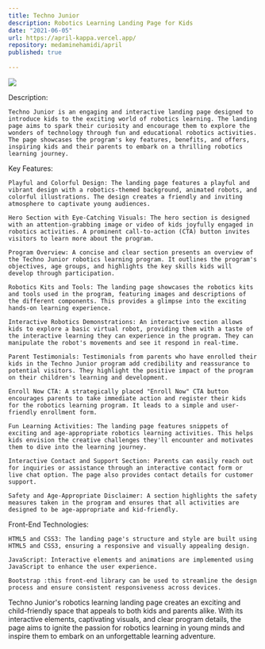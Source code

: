 ```yaml
---
title: Techno Junior
description: Robotics Learning Landing Page for Kids
date: "2021-06-05"
url: https://april-kappa.vercel.app/
repository: medaminehamidi/april
published: true
  
---
```



[![](/techno.png)](https://april-kappa.vercel.app/)



Description:

    Techno Junior is an engaging and interactive landing page designed to introduce kids to the exciting world of robotics learning. The landing page aims to spark their curiosity and encourage them to explore the wonders of technology through fun and educational robotics activities. The page showcases the program's key features, benefits, and offers, inspiring kids and their parents to embark on a thrilling robotics learning journey.

Key Features:

    Playful and Colorful Design: The landing page features a playful and vibrant design with a robotics-themed background, animated robots, and colorful illustrations. The design creates a friendly and inviting atmosphere to captivate young audiences.

    Hero Section with Eye-Catching Visuals: The hero section is designed with an attention-grabbing image or video of kids joyfully engaged in robotics activities. A prominent call-to-action (CTA) button invites visitors to learn more about the program.

    Program Overview: A concise and clear section presents an overview of the Techno Junior robotics learning program. It outlines the program's objectives, age groups, and highlights the key skills kids will develop through participation.

    Robotics Kits and Tools: The landing page showcases the robotics kits and tools used in the program, featuring images and descriptions of the different components. This provides a glimpse into the exciting hands-on learning experience.

    Interactive Robotics Demonstrations: An interactive section allows kids to explore a basic virtual robot, providing them with a taste of the interactive learning they can experience in the program. They can manipulate the robot's movements and see it respond in real-time.

    Parent Testimonials: Testimonials from parents who have enrolled their kids in the Techno Junior program add credibility and reassurance to potential visitors. They highlight the positive impact of the program on their children's learning and development.

    Enroll Now CTA: A strategically placed "Enroll Now" CTA button encourages parents to take immediate action and register their kids for the robotics learning program. It leads to a simple and user-friendly enrollment form.

    Fun Learning Activities: The landing page features snippets of exciting and age-appropriate robotics learning activities. This helps kids envision the creative challenges they'll encounter and motivates them to dive into the learning journey.

    Interactive Contact and Support Section: Parents can easily reach out for inquiries or assistance through an interactive contact form or live chat option. The page also provides contact details for customer support.

    Safety and Age-Appropriate Disclaimer: A section highlights the safety measures taken in the program and ensures that all activities are designed to be age-appropriate and kid-friendly.

Front-End Technologies:

    HTML5 and CSS3: The landing page's structure and style are built using HTML5 and CSS3, ensuring a responsive and visually appealing design.

    JavaScript: Interactive elements and animations are implemented using JavaScript to enhance the user experience.

    Bootstrap :this front-end library can be used to streamline the design process and ensure consistent responsiveness across devices.

Techno Junior's robotics learning landing page creates an exciting and child-friendly space that appeals to both kids and parents alike. With its interactive elements, captivating visuals, and clear program details, the page aims to ignite the passion for robotics learning in young minds and inspire them to embark on an unforgettable learning adventure.